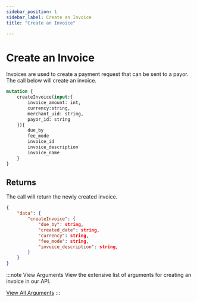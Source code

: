 ```yaml
---
sidebar_position: 1
sidebar_label: Create an Invoice
title: "Create an Invoice"

---
```



# Create an Invoice 
Invoices are used to create a payment request that can be sent to a payor. The call below will create an invoice.

```graphql title="GraphQL"
mutation {
    createInvoice(input:{
        invoice_amount: int,
        currency:string,
        merchant_uid: string,
        payor_id: string
    }){
        due_by
        fee_mode
        invoice_id
        invoice_description
        invoice_name
    }
}

```

## Returns
The call will return the newly created invoice.
```JSON title="JSON"
{
    "data": {
        "createInvoice": {
            "due_by": string,
            "created_date": string,
            "currency": string,
            "fee_mode": string,
            "invoice_description": string,
        }
    }
}
```

:::note  View Arguments
View the extensive list of arguments for creating an invoice in our API. 

<a href= "../../api/invoice#create-an-invoice" class="button button--primary button--md">View All Arguments</a>
:::
